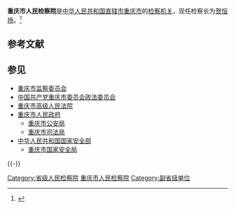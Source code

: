 {{Infobox PRCG
|机构名称 = 重庆市人民检察院
|标志1    = Supreme_People's_Procuratorate_of_P.R.China's_badge_.svg
|标志1说明 = [[中华人民共和国人民检察院检徽|中华人民共和国人民检察院检徽]]
|职位1    = [[检察长|检察长]]
|人员1    = [[贺恒扬|贺恒扬]]
|衔级1    = [[二级大检察官|二级大检察官]]
|职位2    =
|人员2    =
|职位3    =
|人员3    =
|职位4    =
|人员4    =
|授权法源 = [[中华人民共和国宪法|中华人民共和国宪法]]<br />[[s:中华人民共和国刑法|中华人民共和国刑法]]<br />[[s:中华人民共和国刑事诉讼法|中华人民共和国刑事诉讼法]]
|组织法规 = [[s:中华人民共和国人民检察院组织法|中华人民共和国人民检察院组织法]]
|业务上级 = [[中华人民共和国最高人民检察院|中华人民共和国最高人民检察院]]
|组织上级 = [[重庆市人民代表大会|重庆市人民代表大会]]<br />[[重庆市人民代表大会常务委员会|重庆市人民代表大会常务委员会]]
|中共上级 = [[中国共产党重庆市委员会|中国共产党重庆市委员会]]
|中共本级 = 中国共产党重庆市人民检察院党组
|机构类型 = [[检察机关|法律监督机关]]
|行政级别 = 副省级
|地址1    = [[重庆市|重庆市]]
|前身     = 
|邮编1    =
|电话1    =
|网站     = 
|网址     = 
}}

'''重庆市人民检察院'''是[[中华人民共和国|中华人民共和国]][[直辖市|直辖市]][[重庆市|重庆市]]的[[检察机关|检察机关]]，现任检察长为[[贺恒扬|贺恒扬]]。<ref>{{cite book |title= 《中国法律年鉴 2018》 |editors = 伍晓梅 主编; 中国法律年鉴编辑部 编 |publisher=中国法律年鉴社 |year=2018 |issn=1003-1715 }}</ref>

== 参考文献 ==
{{Reflist}}

== 参见 ==
{{Portal|中华人民共和国|法律|重庆}}
* [[重庆市监察委员会|重庆市监察委员会]]
* [[中国共产党重庆市委员会政法委员会|中国共产党重庆市委员会政法委员会]]
* [[重庆市高级人民法院|重庆市高级人民法院]]
* [[重庆市人民政府|重庆市人民政府]]
** [[重庆市公安局|重庆市公安局]]
** [[重庆市司法局|重庆市司法局]]
* [[中华人民共和国国家安全部|中华人民共和国国家安全部]]
** [[重庆市国家安全局|重庆市国家安全局]]

{{-}}
{{党和国家机构|重庆市|level=高级}}
{{中华人民共和国各省级行政区|检察机关}}
{{中华人民共和国检察机关|地}}
{{重庆市领导人}}
{{重庆市政法系统主要领导人}}

[[Category:省级人民检察院|Category:省级人民检察院]]
[[Category:重庆市人民检察院|]]
[[Category:副省级单位|Category:副省级单位]]
